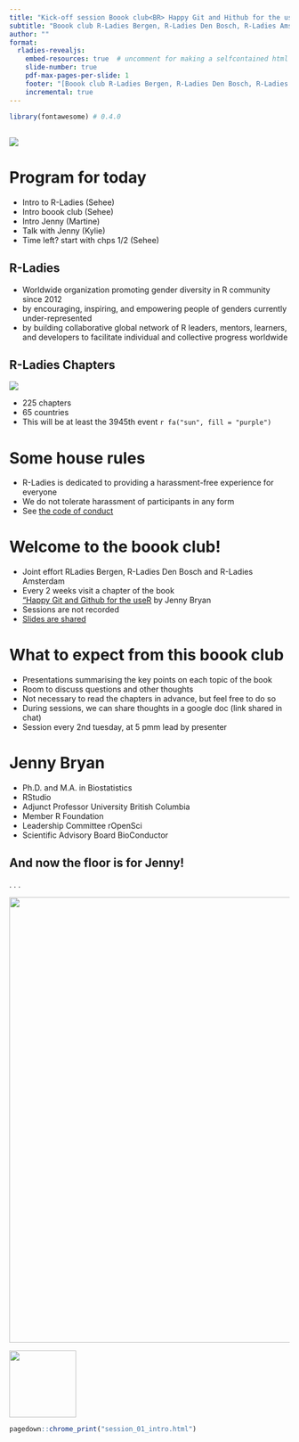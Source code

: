 ---
title: "Kick-off session Boook club<BR> Happy Git and Hithub for the useR"
subtitle: "Boook club R-Ladies Bergen, R-Ladies Den Bosch, R-Ladies Amsterdam"
author: ""
format: 
  rladies-revealjs:
    embed-resources: true  # uncomment for making a selfcontained html for sharing
    slide-number: true
    pdf-max-pages-per-slide: 1
    footer: "[Boook club R-Ladies Bergen, R-Ladies Den Bosch, R-Ladies Amsterdam]"
    incremental: true
---

```{r}
library(fontawesome) # 0.4.0

```

##  {background-color="#562457"}

![](session_01.png){fig-align="center"}

# Program for today

-  Intro to R-Ladies (Sehee)
-  Intro boook club (Sehee)
-  Intro Jenny (Martine)
-  Talk with Jenny (Kylie)
-  Time left? start with chps 1/2 (Sehee)


## R-Ladies {background-image="border.png"}

-   Worldwide organization promoting gender diversity in R community since 2012
-   by encouraging, inspiring, and empowering people of genders currently under-represented
-   by building collaborative global network of R leaders, mentors, learners, and developers to facilitate individual and collective progress worldwide

## R-Ladies Chapters

![](chapters.png){fig-align="left"}

-   225 chapters
-   65 countries
-   This will be at least the 3945th event `r fa("sun", fill = "purple")`


# Some house rules

-  R-Ladies is dedicated to providing a harassment-free experience for everyone
-  We do not tolerate harassment of participants in any form
-  See [the code of conduct](https://rladies.org/code-of-conduct/)

# Welcome to the boook club!

-  Joint effort RLadies Bergen, R-Ladies Den Bosch and R-Ladies Amsterdam  
-  Every 2 weeks visit a chapter of the book  
["Happy Git and Github for the useR](https://happygitwithr.com/) by Jenny Bryan
-  Sessions are not recorded
-  [Slides are shared](https://github.com/rladiesboookclub/happygitwithr)

# What to expect from this boook club

-  Presentations summarising the key points on each topic of the book
-  Room to discuss questions and other thoughts
-  Not necessary to read the chapters in advance, but feel free to do so
-  During sessions, we can share thoughts in a google doc (link shared in chat)
-  Session every 2nd tuesday, at 5 pmm lead by presenter


# Jenny Bryan

-  Ph.D. and M.A. in Biostatistics
-  RStudio 
-  Adjunct Professor University British Columbia
-  Member R Foundation
-  Leadership Committee rOpenSci
-  Scientific Advisory Board BioConductor


## And now the floor is for Jenny!

. . .

![](tenor.gif){.absolute top=100 left=0 width="800"}

![](gitwit.png){.absolute top=130 left=280 width=120 }


```{r, eval = FALSE}
pagedown::chrome_print("session_01_intro.html")

```


